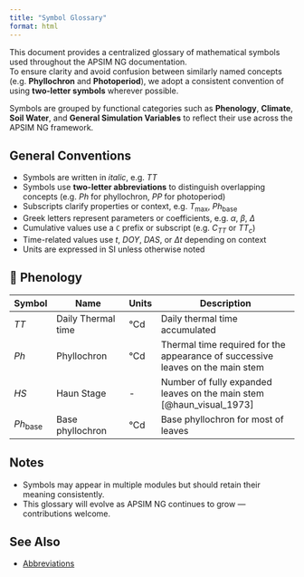 ```yaml
---
title: "Symbol Glossary"
format: html
---
```


This document provides a centralized glossary of mathematical symbols used throughout the APSIM NG documentation.  
To ensure clarity and avoid confusion between similarly named concepts (e.g. **Phyllochron** and **Photoperiod**), we adopt a consistent convention of using **two-letter symbols** wherever possible.

Symbols are grouped by functional categories such as **Phenology**, **Climate**, **Soil Water**, and **General Simulation Variables** to reflect their use across the APSIM NG framework.

## General Conventions

- Symbols are written in *italic*, e.g. $TT$
- Symbols use **two-letter abbreviations** to distinguish overlapping concepts (e.g. $Ph$ for phyllochron, $PP$ for photoperiod)
- Subscripts clarify properties or context, e.g. $T_{\text{max}}$, $Ph_{\text{base}}$
- Greek letters represent parameters or coefficients, e.g. $\alpha$, $\beta$, $\Delta$
- Cumulative values use a `C` prefix or subscript (e.g. $C_{TT}$ or $TT_c$)
- Time-related values use $t$, $DOY$, $DAS$, or $\Delta t$ depending on context
- Units are expressed in SI unless otherwise noted


## 🌱 Phenology

| Symbol         | Name                          | Units    | Description                                              |
|----------------|-------------------------------|----------|----------------------------------------------------------|
| $TT$           | Daily Thermal time                   | °Cd      | Daily thermal time accumulated                          |
| $Ph$           | Phyllochron                   | °Cd      | Thermal time required for the appearance of successive leaves on the main stem |
| $HS$           | Haun Stage                    | -        | Number of fully expanded leaves on the main stem [@haun_visual_1973]         |
| $Ph_{\text{base}}$ | Base phyllochron           | °Cd      | Base phyllochron for most of leaves                 |



## Notes

- Symbols may appear in multiple modules but should retain their meaning consistently.
- This glossary will evolve as APSIM NG continues to grow — contributions welcome.



## See Also

- [Abbreviations](abbreviations.qmd)